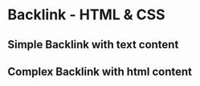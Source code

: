 
# Backlink - HTML & CSS

## Simple Backlink with text content

<Preview>
  <Story id="html-backlink--simple"></Story>
</Preview>

## Complex Backlink with html content

<Preview>
  <Story id="html-backlink--complex"></Story>
</Preview>
